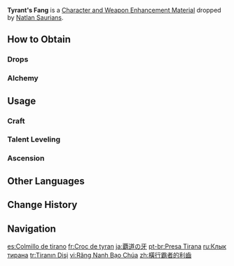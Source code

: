 {{Item Infobox
|id           = 112103
|image        = Item Tyrant's Fang.png
|type         = Character and Weapon Enhancement Materials
|group        = Natlan Saurian Materials
|group2       = General Enemy Drops
|invCategory  = Character Development Items
|quality      = 3
|description  = A sharp tooth that fell from a mighty Natlan Saurian.<br>Its serrated edge and fearsome shape attest to the ferocity of its owner in battle. Among the many Saurians of Natlan, one with such a tooth must have been a ruthless tyrant indeed.
|source1      = [[Natlan Saurians]]
}}
'''Tyrant's Fang''' is a [[Character and Weapon Enhancement Material]] dropped by [[Natlan Saurians]].

==How to Obtain==
===Drops===
{{Dropped By}}

===Alchemy===
{{Recipe
|type = Crafting
|Seasoned Fang = 3
|Mora = 50
|sort = Seasoned Fang;Mora
}}

==Usage==
===Craft===
{{Craft Usage}}

===Talent Leveling===
{{Talent Leveling Usage}}

===Ascension===
{{Ascension Usage}}

==Other Languages==
{{Other Languages
|en       = Tyrant's Fang
|zhs      = 横行霸者的利齿
|zhs_rm   = 
|zht      = 橫行霸者的利齒
|zht_rm   = 
|zh_tl    = 
|ja       = 覇道の牙
|ja_rm    = Hadou no Kiba
|ja_tl    = 
|ko       = 난폭한 송곳니
|ko_tl    = 
|es       = Colmillo de tirano
|es_tl    = Tyrant's Fang
|fr       = Croc de tyran
|fr_tl    = Tyrant's Fang
|ru       = Клык тирана
|ru_tl    = Tyrant's Fang
|th       = Tyrant's Fang
|vi       = Răng Nanh Bạo Chúa
|vi_tl    = 
|de       = Schneidezahn des Eroberers
|de_tl    = Conqueror's Incisor
|id       = Tyrant's Fang
|pt       = Presa Tirana
|pt_tl    = 
|tr       = Tiranın Dişi
|tr_tl    = 
|it       = Zanna del tiranno
|it_tl    = 
}}

==Change History==
{{Change History|5.0}}

==Navigation==
{{Development Item Navbox|Character and Weapon Enhancement Materials}}

[[es:Colmillo de tirano]]
[[fr:Croc de tyran]]
[[ja:覇道の牙]]
[[pt-br:Presa Tirana]]
[[ru:Клык тирана]]
[[tr:Tiranın Dişi]]
[[vi:Răng Nanh Bạo Chúa]]
[[zh:橫行霸者的利齒]]